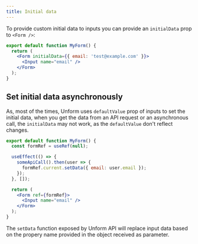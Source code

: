 ```yaml
---
title: Initial data
---
```


To provide custom initial data to inputs you can provide an `initialData` prop to `<Form />`:

```jsx lineNumbers=true
export default function MyForm() {
  return (
    <Form initialData={{ email: 'test@example.com' }}>
      <Input name="email" />
    </Form>
  );
}
```

## Set initial data asynchronously

As, most of the times, Unform uses `defaultValue` prop of inputs to set the initial data, when you get the data from an API request or an asynchronous call, the `initialData` may not work, as the `defaultValue` don't reflect changes.

```jsx lineNumbers=true
export default function MyForm() {
  const formRef = useRef(null);

  useEffect(() => {
    someApiCall().then(user => {
      formRef.current.setData({ email: user.email });
    });
  }, []);

  return (
    <Form ref={formRef}>
      <Input name="email" />
    </Form>
  );
}
```

The `setData` function exposed by Unform API will replace input data based on the propery name provided in the object received as parameter.
